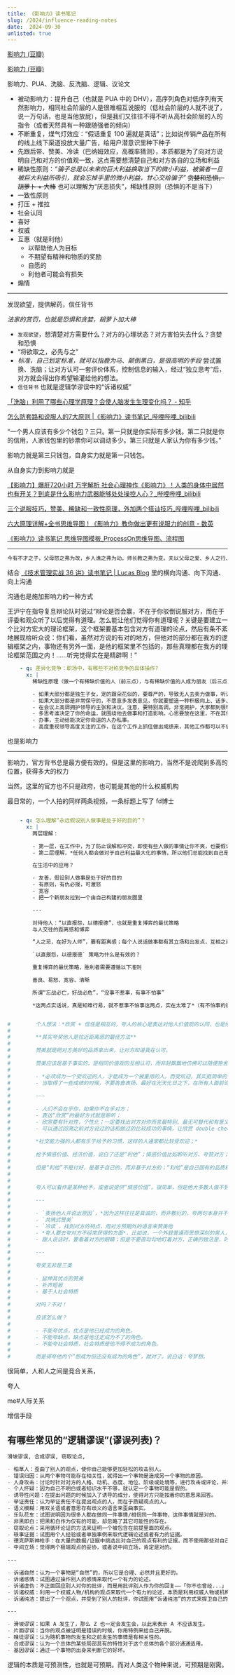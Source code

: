 ```yaml
---
title: 《影响力》读书笔记
slug: /2024/influence-reading-notes
date:  2024-09-30
unlisted: true
---
```


[影响力 (豆瓣)](https://book.douban.com/subject/1786387/)

[影响力 (豆瓣)](https://book.douban.com/subject/26647384/)






影响力、PUA、洗脑、反洗脑、逻辑、议论文

- 被动影响力：提升自己（也就是 PUA 中的 DHV），高序列角色对低序列有天然影响力，相同社会阶层的人是很难相互说服的（低社会阶层的人就不说了，说一万句话，也是当他放屁），但是我们又往往不得不听从高社会阶层的人的指令（或者天然具有一种跟随强者的倾向）
- 不断重复，煤气灯效应：“假话重复 100 遍就是真话”；比如说传销产品在所有的线上线下渠道投放大量广告，给用户潜意识里种下种子
- 先跟后带、赞美、冷读（巴纳姆效应，高概率猜测），本质都是为了向对方说明自己和对方的价值观一致，这点需要想清楚自己和对方各自的立场和利益
- 稀缺性原则：*“骗子总是以未来的巨大利益换取当下的微小利益，被骗者一旦被巨大利益所吸引，就会忘掉手里的微小利益，甘心交给骗子”* ~~贪婪和恐惧，胡萝卜 + 大棒~~ 也可以理解为“厌恶损失”，稀缺性原则（恐惧的不是当下）
- 一致性原则
- 打压 + 推拉
- 社会认同
- 喜好
- 权威
- 互惠（就是利他）
  - 以帮助他人为目标
  - 不期望有精神和物质的奖励
  - 自愿的
  - 利他者可能会有损失
- 煽情


---

发现欲望，提供解药，信任背书

*法家的赏罚，也就是恐惧和贪婪，胡萝卜加大棒*

- `发现欲望`，想清楚对方需要什么？对方的心理状态？对方害怕失去什么？贪婪和恐惧
- “将欲取之，必先与之”
- *标准，自己划定标准，就可以指鹿为马、颠倒黑白，是很高明的手段* 尝试置换、洗脑；让对方认可一套评价体系，控制信息的输入，经过“独立思考”后，对方就会得出你希望输灌给他的想法。
- `信任背书` 也就是逻辑学谬误中的“诉诸权威”



[「洗脑」利用了哪些心理学原理？会使人脑发生生理变化吗？ - 知乎](https://www.zhihu.com/question/19729171/answer/79723361)


[怎么防套路和说服人的7大原则 |《影响力》读书笔记_哔哩哔哩_bilibili](https://www.bilibili.com/video/BV1L24y1k793/)


“一个男人应该有多少个钱包？三只。第一只就是你实际有多少钱。第二只就是你的信用，人家钱包里的钞票你可以调动多少。第三只就是人家认为你有多少钱。”

影响力就是第三只钱包，自身实力就是第一只钱包。

从自身实力到影响力就是


[【影响力】爆肝720小时 万字解析 社会心理神作《影响力》！人类的身体中居然也有开关？到底是什么影响力武器能够处处操控人心？_哔哩哔哩_bilibili](https://www.bilibili.com/video/BV1k44y1M7xx/)

[三个说服技巧，赞美、稀缺和一致性原理，外加两个搭讪技巧_哔哩哔哩_bilibili](https://www.bilibili.com/video/BV1DM4y1A7Cj/)

[六大原理详解+全书思维导图！《影响力》教你做出更有说服力的创意 - 数英](https://www.digitaling.com/articles/437569.html)

[《影响力》读书笔记 思维导图模板_ProcessOn思维导图、流程图](https://www.processon.com/view/659759f9fcbb7a672ecd7b95)


---

```markdown
今有不才之子，父母怒之弗为改，乡人谯之弗为动，师长教之弗为变。夫以父母之爱、乡人之行、师长之智，三美加焉，而终不动其胫毛，不改；州部之吏，操官兵，推公法而求索奸人，然后恐惧，变其节，易其行矣。故父母之爱不足以教子，必待州部之严刑者，民固骄于爱、听于威矣。
```


结合 [《技术管理实战 36 讲》读书笔记 | Lucas Blog](https://xbpk3t.github.io/2024/tech-team-managing) 里的横向沟通、向下沟通、向上沟通

沟通也是施加影响力的一种方式




王沪宁在指导复旦辩论队时说过“辩论是否会赢，不在于你驳倒说服对方，而在于评委和观众听了以后觉得有道理。怎么能让他们觉得你有道理呢？关键是要建立一个比对方宏大的理论框架，这个框架要基本包含对方有道理的论点，然后有条不紊地展现给听众说：你们看，虽然对方说的有对的地方，但他对的部分都在我方的逻辑框架之内，事物还有另外一面，是他的框架里不包括的，那些真理都在我方的理论框架范围之内！......听完觉得实在是精辟啊！”







```yaml
    - q: 差异化竞争：职场中，有哪些不对称竞争的具体操作?
      x: |
        稀缺性原理（做一个有稀缺价值的人（前三点），与有稀缺价值的人成为朋友（后三点））

        - 如果大部分都是独生子女，宠的跟朵花似的，要尊严的，导致无人去卖力做事，听话的人稀缺。那么就反其道行之，塑造特别听话、特别勤快做杂事的形象。这需要吃苦精神。
        - 如果大部分都是非常保守的，不愿意多发表意见，你就要塑造一种积极向上、话多、认真，而且非常好健谈、开明、开放、改革闯将、有想法、能做事的那种阳光形象。
        - 在会议上高调拥护领导的主张和决议，注意，要特别高调，非常拥护，大家都到很明显很特别的那种
        - 多思考谁决定了你的命运，就围绕他去做事和打造影响。心思要放在这里，不在其他不决定你命运的人身上耗时间。当然，合法伤害权也就是能坏你事的，也是决定了你命运的。
        - 办事，主动给能决定你命运的人办私事。
        - 高度重视领导高度关注的工作，在这个工作上抓住做出成绩来，其他工作都可以不做。这是你节省时间精力，顾及家庭的关键思路。

```


也是影响力


---

影响力，官方背书总是最方便有效的，但是这里的影响力，当然不是说爬到多高的位置，获得多大的权力


当然，这里的官方也不只是政府，也可能是其他的什么权威机构


最日常的，一个人拍的同样两条视频，一条标题上写了 fd博士





```yaml

    - q: 怎么理解“永远假设别人做事是处于好的目的”？
      x: |
        两层理解：

        - 第一层，在工作中，为了防止误解和冲突，即使有些人做的事情让你不爽，也要假设他是处于“好的目的”才这么做，要和他们沟通，彼此了解，消除误会，这才是真确的职场之道
        - 第二层理解，*任何人都会做对于自己利益最大化的事情，所以他们总能找到自己是基于“好目的”的理由，只是这个“好目的”对于某些人是好的，对于某些人不好。既然如此，就没有绝对的好和不好，所以干脆就假设所有人做事都是基于“好目的”，不要关注他们的目的，而是关注于他们这么做会带来什么改变*

        在生活中的应用？

        - 友善，假设别人做事是处于好的目的
        - 有原则，有仇必报，可激怒
        - 宽容
        - 把一个新朋友拉到一个由自己构建的朋友圈里

        ---

        对待他人：“以直报怨，以德报德”，也就是重复博弈的最优策略
        与人交往的距离感和博弈

        “人之忌，在好为人师”，要有距离感；每个人说话做事都有其立场和出发点，互相之间是很难理解的。*不要用自己的天然立场去洗脑别人，也要警惕不要被别人洗脑*。反洗脑和洗脑的一体两面。

        `以直报怨，以德报德` 策略为什么是有效的？

        重复博弈的最优策略，胜利者需要遵循以下准则

        善良、易怒、宽容、清晰

        所谓“忘战必亡，好战必危”，“没事不惹事，有事不怕事”

        *这两点实话说，真是知难行易，就不惹事不怕事这两点，实在太难了*（有不怕事的能力却不惹事，事情找上门了有足够的能力打回去）。
```





```yaml

#        个人想法：*欣赏 + 信任是相互的，夸人的核心是表达对他人价值观的认同，也是他人信任自己的基石。这就是其工作原理。*
#
#        **其实夸奖他人是拉近距离感的最佳方法**
#
#        赞美就是把对方美好的品质拿出来，让对方知道我在认可。
#
#        赞美应该是基于事实的，是相同价值观的互相认可，而非轻飘飘地仿佛可以随便施舍的一句话，这种赞美是无意义的，甚至是对自己有害的。
#
#        - *必须成为一个受欢迎的人，才能成为一个被重用的人。而受欢迎，其实挺简单的，一点不复杂，只要表扬、夸奖身边的所有人就行了。无论何时何地，不管人前人后 (最重要，不然就是两面三刀)，都坚持这么做*，哪怕他再不好，也要找出他的优点来表扬。因为你夸奖了十个人的同时，也就意味着有十个人会夸奖你。当你身边所有人都夸奖你的时候，你就成了团队核心，成了上级最看重的人。
#        - 当取得了一些成绩的时候，不要吝啬表扬，最好在光天化日之下，在所有人面前说这个事情做得好。但如果是指出问题，就把他叫到个小会议室里面，人都还是比较爱面子的。好话放在台面上，需要改进的问题可以私下来聊。
#
#        ---
#
#        - 人们不会在乎你，如果你不在乎对方；
#        - 表达“欣赏”的最好方式就是聆听；
#        - 欣赏要有针对性，个性化；一定要找出对方对你而言最特别、最无可替代和有意义的一点，并且让对方知道；
#        - 可以通过回溯之前对方说过的话和做过的比较成功的事情，让欣赏 double check；
#
#        *社交能力强的人都有乐于给予的习惯，这样的人通常都比较受欢迎；*
#
#        给予情感价值、经济价值，说白了还是“利他”；情感价值比如聆听对方、夸赞对方；经济价值比如对方遇到困难，主动帮忙；吃饭主动买单；
#
#        但是“利他”不是讨好，是基于自己的，而非基于对方的；“利他”是自己固有的品质和习惯，而非取决于对方是否是自己需要讨好的对象；不仅如此，还要扛得住对方的“废物测试”，不让对方抢走定义的话语权。
#
#
#        夸人可以看作是某种给予，或者说提供“情感价值”。很简单，但是绝大多数人做不到。
#
#        ---
#
#        - `表扬他人并说出原因`，*因为这样往往是真诚的，而非敷衍的，夸两句本身并不值钱，“理解”和“相通”更重要*，只表扬但是不说出原因，最后往往会出现大量的负面行为。举个例子，让两组小孩拼图，两组小孩都完成拼图，但是夸奖第一组小孩“你们真不错，真聪明”，夸奖第二组小孩“你们真不错，这么难的都能拼出来，说明你们特别善于探索和坚持”，后续实验发现，被表扬聪明的那组孩子，更多地挑了简单的拼图，被表扬探索和发现的孩子，更多地挑了更难的拼图。很真实。
#        - `共情式赞美`
#        - `冷读`，找到对方的特点，用对方预期外的语言来赞美他
#        - *夸人要去夸对方不经常获得的方面*，比如说，一个外貌普通而思想深刻的男人，听惯了智慧上的赞美，却未尝因为外貌得到过异性的青眼，这时候你来个适当魅力上的肯定和夸奖。他就立刻觉得你是风尘中的知己。一个女强人经常被人恭维事业心强，你可以侧面地说她有女人味；试想，如果一个人夸长得白的女生说一白遮百丑，或者对学霸说“你一看就像学习好的”，就情商太低了；当然，这种夸人的方法，要注意不要拍马屁马蹄上；
#        - 跟人说话时，要看着对方的眼睛；但是不要直勾勾地盯着对方，正确的做法是，时而看对方左眼，时而看对方右眼。切换的频率自己拿捏；这样在对方看来你一直和他目光交汇，会感到你是认真的、诚恳的，同时你的眼神也有流动；这就是眼神交流；
#
#        ---
#
#        夸奖无非是三类
#
#        - 延伸其优点的赞美
#        - 补齐短板
#        - 基于人社会特质
#
#        对吗？不对！
#
#        应该怎么做？
#
#        - 不能夸优点，优点是他已经成为的角色。
#        - 不能夸缺点，缺点是他注定成为不了的角色。
#        - 不能夸社会特质，社会特质是他不得不成为的角色。
#
#        而是得夸他内个“想成为但还没有成为的角色”，就对了。说白话：夸梦想。

```





很简单，人和人之间是竞合关系，



夸人


me#人际关系





增信手段











## 有哪些常见的“逻辑谬误”(谬误列表)？

```markdown
滑坡谬误, 合成谬误, 窃取论点,

- 稻草人：歪曲了别人的观点，使你自己能够更加轻松的攻击别人。
- 错误归因：从两个事物可能存在相关性，就得出一个事物是造成另一个事物的原因。
- 人身攻击：讨论时针对对方的人格、动机、态度、地位、阶级或处境等，进行攻击或评论，并以此当作理由、证据去驳斥对方的论证，或用来证明自己论点的正确。
- 个人怀疑：因为自己不明白或者知识水平不够，就认定一个事物可能是假的。
- 诱导性问题：在提出问题的时候加入了诱导的成分，使得对方只能按着你的意思来回答。
- 举证责任：认为举证责任不在提出观点的人，而在于质疑观点的人。
- 语义模糊：用双关语或者意思存有歧义的语言来歪曲事实。
- 乐队花车：试图说明因为很多人都在做同一件事情/相信同一件事物，这件事情就是对的。
- 非黑即白：把黑和白作为仅有的可能，却忽略了其它可能性的存在。
- 窃取论点：采用循环论证的方法来证明一个被包含在前提里面的观点。
- 轶事证据：试图用个人经验或者单独事例来取代逻辑论述或者有力的证据。
- 德克萨斯神枪手：在大量的数据/证据中挑选出对自己的观点有利的证据，而不使用那些对自己不利的数据/证据。
- 中间立场：觉得两个极端观点的妥协，或者说中间立场，肯定是对的。

---

- 诉诸自然：认为一个事物是“自然”的，所以它是合理、必然并且更好的。
- 诉诸感情：试图通过操作别人的感情来取代一个有力的论述。
- 诉诸虚伪：不正面回应别人对你的批评，而是用批评别人作为你的回复——「你不也曾经...」
- 诉诸权威：利用一个权威人物/机构的观点来取代一个有力的论述，本质是利用权威人物或机构的观点逃避说理。
- 诉诸纯洁：提出了一个观点，并受到了别人的批评，你试图用“诉诸纯洁”的方式来捍卫自己的观点。

---

- 滑坡谬误：如果 A 发生了，那么 Z 也一定会发生会，以此来表示 A 不应该发生。
- 片面谬误：当你的观点被证明是错误的时候，你用特例来给自己开脱。
- 赌徒谬误：认为随机事物的发生和之前发生的事情是有相关性的。
- 合成谬误：认为一个总体的某些局部具有的特性对于这个总体的各个部分通通适用。
- 基因谬误：通过一个事物的出身来判断它的好坏。
```













逻辑的本质是可预测性，也就是可预期。而对人类这个物种来说，可预期是刚需。


